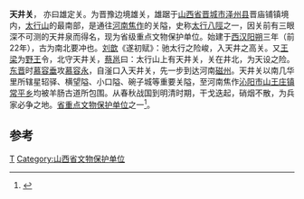 {{文物保护单位
| 级别 = 省级
| 省区市 = 山西省
| 中文名称 = 天井关
| 外文名称 = Tianjing Gate
| 类别 = 自然历史景观
| 地点 = 晋城市区南45里泽州县天井关村
| 主要关隘 = 横望隘，小口隘，碗子城，星轺驿等
| 图片 = 
| 编号 = 4
| 分类 = 古建筑
| 时代 = 汉、唐至清
| 所在 = [[泽州县|泽州县]]
| 登录 = 2004年6月10日
}}
'''天井关'''， 亦曰雄定关。为晋豫边境雄关，雄踞于[[山西省|山西省]][[晋城市|晋城市]][[泽州县|泽州县]]晋庙铺镇境内，[[太行山|太行山]]的最南部，是通往[[河南|河南]][[焦作|焦作]]的关隘，史称[[太行八陘|太行八陘]]之一，因关前有三眼深不可测的天井泉而得名，现为省级重点文物保护单位。始建于[[西汉|西汉]][[陽朔_(西漢)|阳朔]]三年（前22年），古为南北要冲也。[[刘歆|刘歆]]《遂初赋》：驰太行之险峻，入天井之高关。又[[王梁_(漢朝)|王梁]]为[[野王|野王]]令，北守天井关，[[蔡邕|蔡邕]]曰：太行山上有天井关，关在井北，为天设之险。[[东晋|东晋]]时[[慕容垂|慕容垂]]攻[[慕容永|慕容永]]，自滏口入天井关，先一步到达河南[[磁州|磁州]]。天井关以南几华里所辖星轺驿、横望隘、小口隘、碗子城等重要关隘，至河南焦作[[沁阳市|沁阳市]][[山王庄镇|山王庄镇]][[常平乡|常平乡]]均被羊肠古道所包围。从春秋战国到明清时期，干戈迭起，硝烟不散，为兵家必争之地。[[省重点文物保护单位|省重点文物保护单位]]之一<ref>{{cite news |title=山西省文物保护单位 |url=http://www.jrsx.com.cn/tssx/sxzz/090319_2.htm |accessdate=2012-05-12 |newspaper=今日山西网 |deadurl=yes |archiveurl=https://web.archive.org/web/20131014163748/http://www.jrsx.com.cn/tssx/sxzz/090319_2.htm |archivedate=2013-10-14 }}</ref>。

== 参考 ==
{{reflist}}
{{晋城市境内的山西省文物保护单位}}

[[Category:晉城|T]]
[[Category:山西省文物保护单位|Category:山西省文物保护单位]]